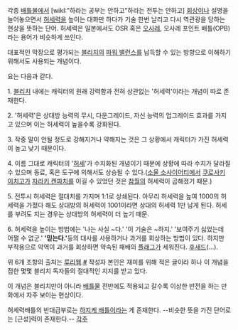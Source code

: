 각종 [[배틀물]]에서 [wikI:"하라는 공부는 안하고"하라는 전투는 안하고] [[회상]]이나 설명을 늘어놓으면서 [[허세]]력을 높이는 대화만 하다가 기술 한번 날리고 다시 역관광을 당하는 현상을 뜻하는 단어. 허세력은 일본에서도 OSR 혹은 [[오사레]], 오사레 포인트 배틀(OPB)라는 용어가 비슷하게 쓰인다.

대표적인 막장으로 평가되는 [[블리치]]의 [[파워 밸런스]]를 납득할 수 있는 방향으로 이해하기 위해서도 사용되는 개념이다. 

요는 다음과 같다.

1. [[블리치]] 내에는 캐릭터의 원래 강력함과 전혀 상관없는 '허세력'이라는 개념이 따로 존재한다.

2. '허세력'은 상대방 능력의 무시, 다운그레이드, 자신 능력의 업그레이드 효과를 가지고 있으며 이는 허세력이 높을수록 강화된다.

3. 작중 말이 안될 정도로 강해지거나 약해지는 것은 그 상황에서 캐릭터가 가진 허세력이 높고 낮기 때문이다.

4. 이름 그대로 캐릭터의 '[[허세]]'가 수치화된 개념이기 때문에 상황에 따라 수치가 달라질 수 있으며 동료, 혹은 도구에 의해서도 상승될 수 있다.([[소울 소사이어티]]에서 [[쿠로사키 이치고]]가 [[자라키 켄파치]]를 이길 수 있었던 것은 [[참월]]의 허세력이 곱해졌기 때문.)

5. 전투시 허세력은 절대치를 가지며 1:1로 상쇄된다. 아무리 허세력을 높여 1000의 허세력을 가졌다 해도 상대방의 허세력이 1001이라면 상대의 허세력 1만 남게 된다. 허세를 부려도 지는 경우는 상대방의 허세력이 더 높기 때문.

6. 허세력을 높이는 방법에는 '나는 사실 ~다.' '이 기술은 ~하지.' '보여주기 싫었는데 어쩔 수 없군.' ''' '믿는다.' '''등의 대사를 사용하거나 과거를 회상하는 방법이 있다. 하지만 부작용으로 악역이 과거를 회상하면 약속된 패배의 [[플래그]]가 세워진다. [[후새드]](...).

위 6개 조항의 출처는 [[루리웹]].[http://www.ruliweb.com/ruliboard/read.htm?main=hb&table=hb_man&left=y&find=content&ftext=%C7%E3%BC%BC%B7%C2&num=50950 #] 작성자 본인은 재미를 위해 적은 글이라 하나 이 개념을 접한 몇몇 블리치 독자들의 절대적인 지지를 받고 있다.

이 개념은 블리치만이 아니라 [[배틀물]] 전반에도 적용되고 갈수록 이상한 반전을 하는 만화에서 자주 보이는 현상이다.

허세력배틀의 반대급부로는 [[하지케 배틀]]이라는 게 존재한다.
--비슷한 뜻을 가진 단어로는 [근성]력이 존재한다.--
[[각주]]
